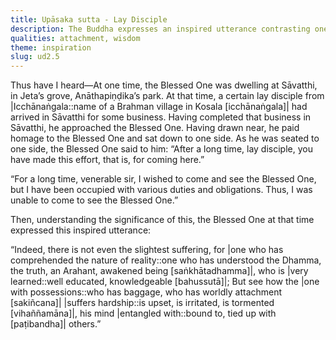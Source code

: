```yaml
---
title: Upāsaka sutta - Lay Disciple
description: The Buddha expresses an inspired utterance contrasting one who has comprehended the nature of reality with one who is with possessions.
qualities: attachment, wisdom
theme: inspiration
slug: ud2.5
---
```


Thus have I heard—At one time, the Blessed One was dwelling at Sāvatthi, in Jeta’s grove, Anāthapiṇḍika’s park. At that time, a certain lay disciple from |Icchānaṅgala::name of a Brahman village in Kosala [icchānaṅgala]| had arrived in Sāvatthi for some business. Having completed that business in Sāvatthi, he approached the Blessed One. Having drawn near, he paid homage to the Blessed One and sat down to one side. As he was seated to one side, the Blessed One said to him: “After a long time, lay disciple, you have made this effort, that is, for coming here.”

“For a long time, venerable sir, I wished to come and see the Blessed One, but I have been occupied with various duties and obligations. Thus, I was unable to come to see the Blessed One.”

Then, understanding the significance of this, the Blessed One at that time expressed this inspired utterance:

“Indeed, there is not even the slightest suffering,
for |one who has comprehended the nature of reality::one who has understood the Dhamma, the truth, an Arahant, awakened being [saṅkhātadhamma]|, who is |very learned::well educated, knowledgeable [bahussutā]|;
But see how the |one with possessions::who has baggage, who has worldly attachment [sakiñcana]| |suffers hardship::is upset, is irritated, is tormented [vihaññamāna]|,
his mind |entangled with::bound to, tied up with [paṭibandha]| others.”